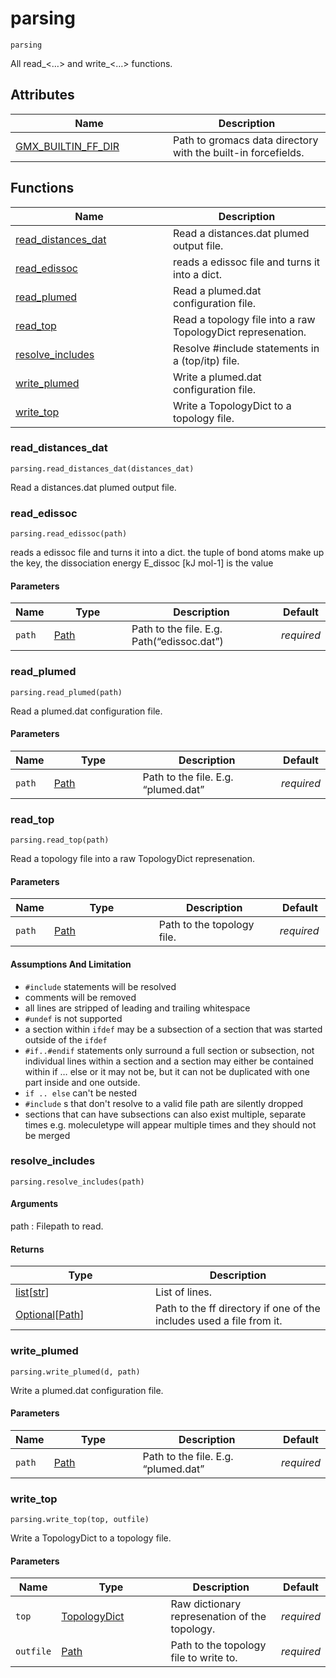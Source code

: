 # parsing { #kimmdy.parsing }

`parsing`

All read_&lt;...&gt; and write_&lt;...&gt; functions.

## Attributes

| Name | Description |
| --- | --- |
| [GMX_BUILTIN_FF_DIR](#kimmdy.parsing.GMX_BUILTIN_FF_DIR) | Path to gromacs data directory with the built-in forcefields. |

## Functions

| Name | Description |
| --- | --- |
| [read_distances_dat](#kimmdy.parsing.read_distances_dat) | Read a distances.dat plumed output file. |
| [read_edissoc](#kimmdy.parsing.read_edissoc) | reads a edissoc file and turns it into a dict. |
| [read_plumed](#kimmdy.parsing.read_plumed) | Read a plumed.dat configuration file. |
| [read_top](#kimmdy.parsing.read_top) | Read a topology file into a raw TopologyDict represenation. |
| [resolve_includes](#kimmdy.parsing.resolve_includes) | Resolve #include statements in a (top/itp) file. |
| [write_plumed](#kimmdy.parsing.write_plumed) | Write a plumed.dat configuration file. |
| [write_top](#kimmdy.parsing.write_top) | Write a TopologyDict to a topology file. |

### read_distances_dat { #kimmdy.parsing.read_distances_dat }

`parsing.read_distances_dat(distances_dat)`

Read a distances.dat plumed output file.

### read_edissoc { #kimmdy.parsing.read_edissoc }

`parsing.read_edissoc(path)`

reads a edissoc file and turns it into a dict.
the tuple of bond atoms make up the key,
the dissociation energy E_dissoc [kJ mol-1] is the value

#### Parameters

| Name   | Type                   | Description                                | Default    |
|--------|------------------------|--------------------------------------------|------------|
| `path` | [Path](`pathlib.Path`) | Path to the file. E.g. Path("edissoc.dat") | _required_ |

### read_plumed { #kimmdy.parsing.read_plumed }

`parsing.read_plumed(path)`

Read a plumed.dat configuration file.

#### Parameters

| Name   | Type                   | Description                         | Default    |
|--------|------------------------|-------------------------------------|------------|
| `path` | [Path](`pathlib.Path`) | Path to the file. E.g. "plumed.dat" | _required_ |

### read_top { #kimmdy.parsing.read_top }

`parsing.read_top(path)`

Read a topology file into a raw TopologyDict represenation.

#### Parameters

| Name   | Type                   | Description                | Default    |
|--------|------------------------|----------------------------|------------|
| `path` | [Path](`pathlib.Path`) | Path to the topology file. | _required_ |

#### Assumptions And Limitation

- `#include` statements will be resolved
- comments will be removed
- all lines are stripped of leading and trailing whitespace
- `#undef` is not supported
- a section within `ifdef` may be a subsection of a section that was started
  outside of the `ifdef`
- `#if..#endif` statements only surround a full section or subsection,
  not individual lines within a section and
  a section may either be contained within if ... else or it may not be,
  but it can not be duplicated with one part inside and one outside.
- `if .. else` can&#x27;t be nested
- ``#include`` s that don&#x27;t resolve to a valid file path are silently dropped
- sections that can have subsections can also exist multiple, separate times
  e.g. moleculetype will appear multiple times and they should not be merged

### resolve_includes { #kimmdy.parsing.resolve_includes }

`parsing.resolve_includes(path)`

#### Arguments

path :
    Filepath to read.

#### Returns

| Type                                                    | Description                                                          |
|---------------------------------------------------------|----------------------------------------------------------------------|
| [list](`list`)\[[str](`str`)\]                          | List of lines.                                                       |
| [Optional](`typing.Optional`)\[[Path](`pathlib.Path`)\] | Path to the ff directory if one of the includes used a file from it. |

### write_plumed { #kimmdy.parsing.write_plumed }

`parsing.write_plumed(d, path)`

Write a plumed.dat configuration file.

#### Parameters

| Name   | Type                   | Description                         | Default    |
|--------|------------------------|-------------------------------------|------------|
| `path` | [Path](`pathlib.Path`) | Path to the file. E.g. "plumed.dat" | _required_ |

### write_top { #kimmdy.parsing.write_top }

`parsing.write_top(top, outfile)`

Write a TopologyDict to a topology file.

#### Parameters

| Name      | Type                                          | Description                                   | Default    |
|-----------|-----------------------------------------------|-----------------------------------------------|------------|
| `top`     | [TopologyDict](`kimmdy.parsing.TopologyDict`) | Raw dictionary represenation of the topology. | _required_ |
| `outfile` | [Path](`pathlib.Path`)                        | Path to the topology file to write to.        | _required_ |